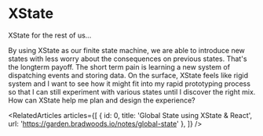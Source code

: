 
<Meta title="missions/xstate" />

# XState

<Subtitle>XState for the rest of us...</Subtitle>

<Paragraph>
  By using XState as our finite state machine, we are able to introduce new states with less worry about the
  consequences on previous states. That's the longterm payoff. The short term pain is learning a new system of
  dispatching events and storing data.
</Paragraph>

<Paragraph>
  On the surface, XState feels like rigid system and I want to see how it might fit into my rapid prototyping process so
  that I can still experiment with various states until I discover the right mix. How can XState help me plan and design
  the experience?
</Paragraph>

<RelatedArticles
  articles={[
    { id: 0, title: 'Global State using XState & React', url: 'https://garden.bradwoods.io/notes/global-state' },
  ]}
/>
